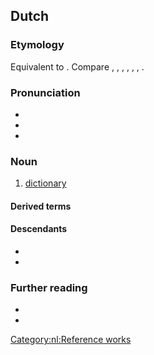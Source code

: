 ==Dutch==
{{wikipedia|lang=nl}}

===Etymology===
Equivalent to {{af|nl|woord|t1=word|-en-|boek|t3=book}}. Compare {{cog|en|wordbook}}, {{cog|fy|wurdboek|t=dictionary}}, {{cog|nds-de|Woordenbook}}, {{m|nds-de|Wöörbook|t=dictionary}}, {{cog|de|Wörterbuch|t=dictionary}}, {{cog|sv|ordbok|t=dictionary}}, {{cog|da|ordbog|t=dictionary}}.

===Pronunciation===
* {{IPA|/ˈʋoːrdə(n)ˌbuk/|[ˈʋʊːrdə(n)ˌbuk]|lang=nl}}
* {{audio|Nl-woordenboek.ogg|audio|lang=nl}}
* {{hyphenation|woor|den|boek|lang=nl}}

===Noun===
{{nl-noun|n|-en|woordenboekje}}

# [[dictionary]]

====Derived terms====
{{der2
|{{l|nl|uitspraakwoordenboek}}
|{{l|nl|vertaalwoordenboek}}
|lang=nl}}

====Descendants====
* {{desc|af|woordeboek}}
* {{desc|srn|wortubuku|bor=1}}

===Further reading===
* {{R:WNT|M087164}}
* {{R:Van Dale online}}

[[Category:nl:Reference works]]